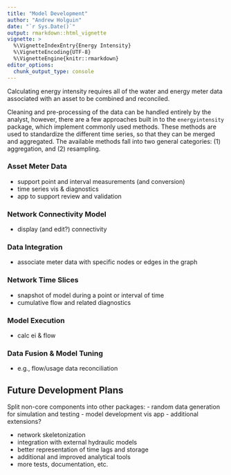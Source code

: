 ```yaml
---
title: "Model Development"
author: "Andrew Holguin"
date: "`r Sys.Date()`"
output: rmarkdown::html_vignette
vignette: >
  %\VignetteIndexEntry{Energy Intensity}
  %\VignetteEncoding{UTF-8}
  %\VignetteEngine{knitr::rmarkdown}
editor_options:
  chunk_output_type: console
---
```


Calculating energy intensity requires all of the water and energy meter data
associated with an asset to be combined and reconciled.

Cleaning and pre-processing of the data can be handled entirely by the analyst,
however, there are a few approaches built in to the `energyintensity` package,
which implement commonly used methods. These methods are used to standardize the
different time series, so that they can be merged and aggregated. The available
methods fall into two general categories: (1) aggregation, and (2) resampling.


### Asset Meter Data

- support point and interval measurements (and conversion)
- time series vis & diagnostics
- app to support review and validation



### Network Connectivity Model

- display (and edit?) connectivity



### Data Integration

- associate meter data with specific nodes or edges in the graph



### Network Time Slices

- snapshot of model during a point or interval of time
- cumulative flow and related diagnostics



### Model Execution

- calc ei & flow



### Data Fusion & Model Tuning

- e.g., flow/usage data reconciliation



## Future Development Plans

Split non-core components into other packages:
  - random data generation for simulation and testing
  - model development vis app
  - additional extensions?

- network skeletonization
- integration with external hydraulic models
- better representation of time lags and storage
- additional and improved analytical tools
- more tests, documentation, etc.


